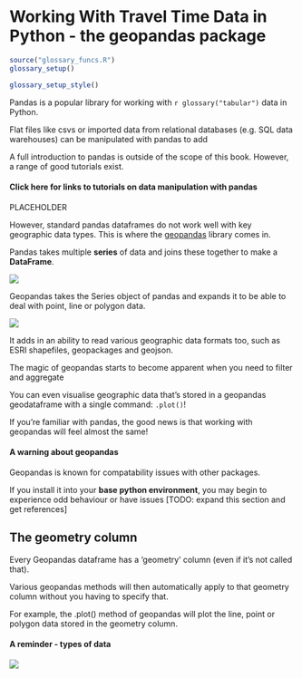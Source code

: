# Working With Travel Time Data in Python - the geopandas package

```r
source("glossary_funcs.R")
glossary_setup()
```

```r
glossary_setup_style()
```


Pandas is a popular library for working with `r glossary("tabular")` data in Python.

Flat files like csvs or imported data from relational databases (e.g. SQL data warehouses) can be manipulated with pandas to add

A full introduction to pandas is outside of the scope of this book. However, a range of good tutorials exist.

::: {.callout-note appearance="simple" collapse="true"}
#### Click here for links to tutorials on data manipulation with pandas

PLACEHOLDER

:::

However, standard pandas dataframes do not work well with key geographic data types. This is where the [geopandas](https://geopandas.org/en/stable/index.html) library comes in.

Pandas takes multiple **series** of data and joins these together to make a **DataFrame**.

![](assets/2024-06-18-23-46-28.png)

Geopandas takes the Series object of pandas and expands it to be able to deal with point, line or polygon data.

![](assets/2024-06-18-23-46-52.png)

It adds in an ability to read various geographic data formats too, such as ESRI shapefiles, geopackages and geojson.

The magic of geopandas starts to become apparent when you need to filter and aggregate

You can even visualise geographic data that's stored in a geopandas geodataframe with a single command: `.plot()`!

If you're familiar with pandas, the good news is that working with geopandas will feel almost the same!

::: {.callout-warning}
#### A warning about geopandas
Geopandas is known for compatability issues with other packages.

If you install it into your **base python environment**, you may begin to experience odd behaviour or have issues [TODO: expand this section and get references]


:::


## The geometry column

Every Geopandas dataframe has a ‘geometry’ column (even if it’s not called that).

Various geopandas methods will then automatically apply to that geometry column without you having to specify that.

For example, the .plot() method of geopandas will plot the line, point or polygon data stored in the geometry column.

:::{.callout-note}
#### A reminder - types of data

![](assets/2024-06-18-23-47-48.png)

:::
